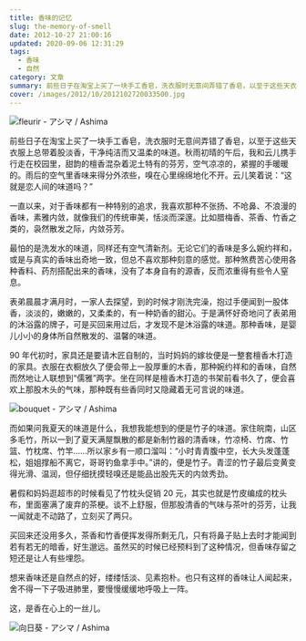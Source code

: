 ```yaml
---
title: 香味的记忆
slug: the-memory-of-smell
date: 2012-10-27 21:00:16
updated: 2020-09-06 12:31:29
tags:
  - 香味
  - 自然
category: 文章
summary: 前些日子在淘宝上买了一块手工香皂，洗衣服时无意间弄错了香皂，以至于这些天衣服上总带着股淡香，干净纯洁而又温柔的味道。秋雨初晴的午后，我和云儿携手行走在校园里，甜韵的檀香混杂着泥土特有的芬芳，空气凉凉的，紧握的手暖暖的。
cover: /images/2012/10/2012102720033500.jpg
---
```


![fleurir - アシマ / Ashima](/images/2012/10/2012102720131600.jpg)

<MusicPlayer netease={1913262091} />

前些日子在淘宝上买了一块手工香皂，洗衣服时无意间弄错了香皂，以至于这些天衣服上总带着股淡香，干净纯洁而又温柔的味道。秋雨初晴的午后，我和云儿携手行走在校园里，甜韵的檀香混杂着泥土特有的芬芳，空气凉凉的，紧握的手暖暖的。雨后的空气里香味来得分外浓些，嗅在心里绵绵地化不开。云儿笑着说：“这就是恋人间的味道吗？”

一直以来，对于香味都有一种特别的追求，我喜欢那种不张扬、不呛鼻、不浪漫的香味，素雅内敛，就像我们的传统审美，恬淡而深邃。比如腊梅香、茶香、竹香之类的，袅然散发之际，内敛芬芳。

最怕的是洗发水的味道，同样还有空气清新剂。无论它们的香味是多么婉约祥和，或是与真实的香味出奇地一致，但总不喜欢那种刻意的感觉。那种煞费苦心使用各种香料、药剂搭配出来的香味，没有了本身自有的源香，反而浓重得有些令人窒息。

表弟晨晨才满月时，一家人去探望，到的时候才刚洗完澡，抱过手便闻到一股体香，淡淡的，嫩嫩的，又柔柔的，有一种奶香的甜沁。于是满怀好奇地问了表弟用的沐浴露的牌子，可是买回来用过后，才发现不是沐浴露的味道。那种香味，是婴儿小小的身体所自然散发的、温馨的味道。

90 年代初时，家具还是要请木匠自制的，当时妈妈的嫁妆便是一整套檀香木打造的家具。衣服在衣橱放久了便会带上一股厚重的木香，那种婉约祥和的香味，自然而然地让人联想到“儒雅”两字。坐在同样是檀香木打造的书架前看书久了，便会喜欢上那股木头的气味，那种既有些香同时又隐藏着无可言说的味道。

![bouquet - アシマ / Ashima](/images/2012/10/2012102720132100.jpg)

而如果问我夏天的味道是什么，我想我能想到的便是竹子的味道。家住皖南，山区多毛竹，所以一到了夏天满屋飘散的都是新制竹器的清香味，竹凉椅、竹席、竹篮、竹枕席、竹竿……所以家乡有一顺口溜叫：“小时青青腹中空，长大头发蓬蓬松，姐姐撑船不离它，哥哥钓鱼拿手中。”讲的，便是竹子。青涩的竹子最后变黄变得光滑、温润，但仔细抚摸轻嗅还是能品出股先天的内敛秀劲。

暑假和妈妈逛超市的时候看见了竹枕头促销 20 元，其实也就是竹皮编成的枕头布，里面塞满了废弃的茶梗。谈不上舒服，但那股清香的气味与茶叶的芬芳，让我一闻就走不动路了，立刻买了两只。

买回来还没用多久，茶香和竹香便挥发得所剩无几，只有将鼻子贴上去时才能闻到若有若无的暗香，好生邈远。虽然买的时候已经预料到了这种情况，但香味存留之短还是让人有些埋怨。

想来香味还是自然点的好，缕缕恬淡、见素抱朴。也只有这样的香味让人闻起来，舍不得一下子吸进肺里，要慢慢缓缓地呼吸上一阵。

这，是香在心上的一丝儿。

![向日葵 - アシマ / Ashima](/images/2012/10/2012102720132600.jpg)
